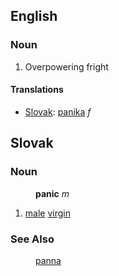 ==English==
===Noun===
# Overpowering fright
====Translations====
*[[Slovak]]: [[panika]] ''f''

==Slovak==
===Noun===
:'''panic''' ''m''
# [[male]] [[virgin]]
===See Also===
:[[panna]]